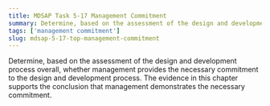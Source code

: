```yaml
---
title: MDSAP Task 5-17 Management Commitment
summary: Determine, based on the assessment of the design and development process overall, whether management provides the necessary commitment to the design and development process.
tags: ['management commitment']
slug: mdsap-5-17-top-management-commitment
---
```


<RegLang>
Determine, based on the assessment of the design and development process overall, whether management provides the necessary commitment to the design and development process.
</RegLang>


<ReportLang>
The evidence in this chapter supports the conclusion that management demonstrates the necessary commitment. 
</ReportLang>




